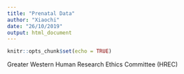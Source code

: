 ```yaml
---
title: "Prenatal Data"
author: "Xiaochi"
date: "26/10/2019"
output: html_document
---
```


```r
knitr::opts_chunk$set(echo = TRUE)
```

Greater Western Human Research Ethics Committee (HREC)
